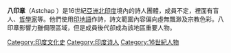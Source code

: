 '''八印章'''（Astchap ）是16世紀[[亞洲|亞洲]][[北印度|北印度]]境內的詩人團體，成員不定，裡面有盲人、[[哲學家|哲學家]]等。他們使用[[印地語|印地語]]作詩，詩文範圍內容偏向虛無飄渺及宗教色彩。八印章影響力雖侷限區域，但是成員後代卻成為該地區重要人物。

{{印度小作品}}
[[Category:印度文化史|Category:印度文化史]]
[[Category:印度诗人|Category:印度诗人]]
[[Category:16世紀人物|Category:16世紀人物]]